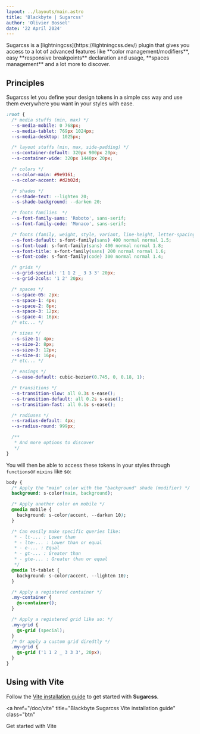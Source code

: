 ```yaml
---
layout: ../layouts/main.astro
title: 'Blackbyte | Sugarcss'
author: 'Olivier Bossel'
date: '22 April 2024'
---
```


<div class="typo-lead">
  Sugarcss is a [lightningcss](https://lightningcss.dev/) plugin that gives you
  access to a lot of advanced features like **color management/modifiers**, easy
  **responsive breakpoints** declaration and usage, **spaces management** and a
  lot more to discover.
</div>

## Principles

Sugarcss let you define your design tokens in a simple css way and use them everywhere you want in your styles with ease.

```css
:root {
  /* media stuffs (min, max) */
  --s-media-mobile: 0 768px;
  --s-media-tablet: 769px 1024px;
  --s-media-desktop: 1025px;

  /* layout stuffs (min, max, side-padding) */
  --s-container-default: 320px 900px 20px;
  --s-container-wide: 320px 1440px 20px;

  /* colors */
  --s-color-main: #9e9161;
  --s-color-accent: #d2b02d;

  /* shades */
  --s-shade-text: --lighten 20;
  --s-shade-background: --darken 20;

  /* fonts families  */
  --s-font-family-sans: 'Roboto', sans-serif;
  --s-font-family-code: 'Monaco', sans-serif;

  /* fonts (family, weight, style, variant, line-height, letter-spacing) */
  --s-font-default: s-font-family(sans) 400 normal normal 1.5;
  --s-font-lead: s-font-family(sans) 400 normal normal 1.8;
  --s-font-title: s-font-family(sans) 200 normal normal 1.6;
  --s-font-code: s-font-family(code) 300 normal normal 1.4;

  /* grids */
  --s-grid-special: '1 1 2 _ 3 3 3' 20px;
  --s-grid-2cols: '1 2' 20px;

  /* spaces */
  --s-space-05: 2px;
  --s-space-1: 4px;
  --s-space-2: 8px;
  --s-space-3: 12px;
  --s-space-4: 16px;
  /* etc... */

  /* sizes */
  --s-size-1: 4px;
  --s-size-2: 8px;
  --s-size-3: 12px;
  --s-size-4: 16px;
  /* etc... */

  /* easings */
  --s-ease-default: cubic-bezier(0.745, 0, 0.18, 1);

  /* transitions */
  --s-transition-slow: all 0.3s s-ease();
  --s-transition-default: all 0.2s s-ease();
  --s-transition-fast: all 0.1s s-ease();

  /* radiuses */
  --s-radius-default: 4px;
  --s-radius-round: 999px;

  /**
   * And more options to discover
   */
}
```

You will then be able to access these tokens in your styles through `functions`or `mixins` like so:

```css
body {
  /* Apply the "main" color with the "background" shade (modifier) */
  background: s-color(main, background);

  /* Apply another color on mobile */
  @media mobile {
    background: s-color(accent, --darken 10);
  }

  /* Can easily make specific queries like:
   * - lt-... : Lower than
   * - lte-... : Lower than or equal
   * - e-... : Equal
   * - gt-... : Greater than
   * - gte-... : Greater than or equal
   */
  @media lt-tablet {
    background: s-color(accent, --lighten 10);
  }

  /* Apply a registered container */
  .my-container {
    @s-container();
  }

  /* Apply a registered grid like so: */
  .my-grid {
    @s-grid (special);
  }
  /* Or apply a custom grid diredtly */
  .my-grid {
    @s-grid ('1 1 2 _ 3 3 3', 20px);
  }
}
```

## Using with Vite

Follow the [Vite installation guide](/vite) to get started with **Sugarcss**.

<a
  href="/doc/vite"
  title="Blackbyte Sugarcss Vite installation guide"
  class="btn"
>
  Get started with Vite
</a>
